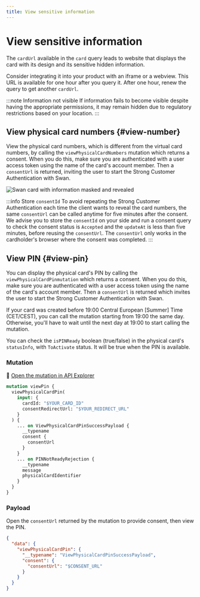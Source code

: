 ```yaml
---
title: View sensitive information
---
```


# View sensitive information

The `cardUrl` available in the `card` query leads to website that displays the card with its design and its sensitive hidden information.

Consider integrating it into your product with an iframe or a webview.
This URL is available for one hour after you query it.
After one hour, renew the query to get another `cardUrl`.

:::note Information not visible
If information fails to become visible despite having the appropriate permissions, it may remain hidden due to regulatory restrictions based on your location.
:::

## View physical card numbers {#view-number}

View the physical card numbers, which is different from the virtual card numbers, by calling the `viewPhysicalCardNumbers` mutation which returns a consent.
When you do this, make sure you are authenticated with a user access token using the name of the card's account member.
Then a `consentUrl` is returned, inviting the user to start the Strong Customer Authentication with Swan.


<AfterConsent />

![Swan card with information masked and revealed](../../../images/topics/cards/cards-view-info.png)

:::info Store `consentId`
To avoid repeating the Strong Customer Authentication each time the client wants to reveal the card numbers, the same `consentUrl` can be called anytime for five minutes after the consent.
We advise you to store the `consentId` on your side and run a consent query to check the consent status is `Accepted` and the `updateAt` is less than five minutes, before reusing the `consentUrl`.
The `consentUrl` only works in the cardholder's browser where the consent was completed.
:::

## View PIN {#view-pin}

You can display the physical card's PIN by calling the `viewPhysicalCardPinmutation` which returns a consent.
When you do this, make sure you are authenticated with a user access token using the name of the card's account member.
Then a `consentUrl` is returned which invites the user to start the Strong Customer Authentication with Swan.

If your card was created before 19:00 Central European [Summer] Time (CET/CEST), you can call the mutation starting from 19:00 the same day.
Otherwise, you'll have to wait until the next day at 19:00 to start calling the mutation.

You can check the `isPINReady` boolean (true/false) in the physical card's `statusInfo`, with `ToActivate` status.
It will be true when the PIN is available.

### Mutation

🔎 [Open the mutation in API Explorer](https://explorer.swan.io?query=bXV0YXRpb24gVmlld1BpbiB7CiAgdmlld1BoeXNpY2FsQ2FyZFBpbigKICAgIGlucHV0OiB7IGNhcmRJZDogIiRZT1VSX0NBUkRfSUQiLCBjb25zZW50UmVkaXJlY3RVcmw6ICIkWU9VUl9SRURJUkVDVF9VUkwiIH0KICApIHsKICAgIC4uLiBvbiBWaWV3UGh5c2ljYWxDYXJkUGluU3VjY2Vzc1BheWxvYWQgewogICAgICBfX3R5cGVuYW1lCiAgICAgIGNvbnNlbnQgewogICAgICAgIGNvbnNlbnRVcmwKICAgICAgfQogICAgfQogICAgLi4uIG9uIFBJTk5vdFJlYWR5UmVqZWN0aW9uIHsKICAgICAgX190eXBlbmFtZQogICAgICBtZXNzYWdlCiAgICAgIHBoeXNpY2FsQ2FyZElkZW50aWZpZXIKICAgIH0KICB9Cn0K&tab=api)

```graphql {4-5} showLineNumbers
mutation viewPin {
  viewPhysicalCardPin(
    input: {
      cardId: "$YOUR_CARD_ID"
      consentRedirectUrl: "$YOUR_REDIRECT_URL"
    }
  ) {
    ... on ViewPhysicalCardPinSuccessPayload {
      __typename
      consent {
        consentUrl
      }
    }
    ... on PINNotReadyRejection {
      __typename
      message
      physicalCardIdentifier
    }
  }
}

```

### Payload

Open the `consentUrl` returned by the mutation to provide consent, then view the PIN.

```json {6} showLineNumbers
{
  "data": {
    "viewPhysicalCardPin": {
      "__typename": "ViewPhysicalCardPinSuccessPayload",
      "consent": {
        "consentUrl": "$CONSENT_URL"
      }
    }
  }
}
```